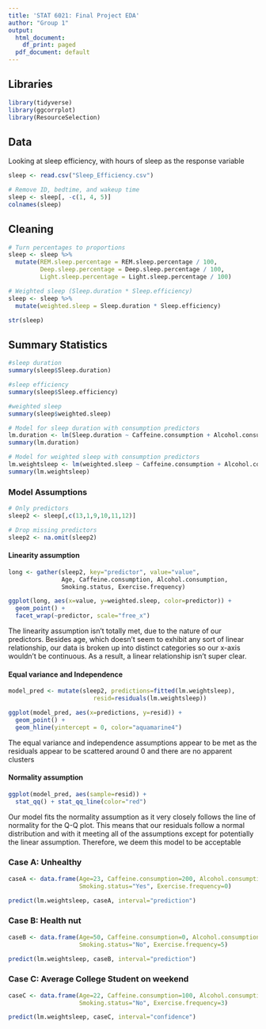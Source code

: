 ```yaml
---
title: 'STAT 6021: Final Project EDA'
author: "Group 1"
output:
  html_document:
    df_print: paged
  pdf_document: default
---
```


## Libraries

```r
library(tidyverse)
library(ggcorrplot)
library(ResourceSelection)
```

## Data

Looking at sleep efficiency, with hours of sleep as the response variable

```r

sleep <- read.csv("Sleep_Efficiency.csv")

# Remove ID, bedtime, and wakeup time
sleep <- sleep[, -c(1, 4, 5)]
colnames(sleep)
```

## Cleaning

```r
# Turn percentages to proportions
sleep <- sleep %>% 
  mutate(REM.sleep.percentage = REM.sleep.percentage / 100,
         Deep.sleep.percentage = Deep.sleep.percentage / 100,
         Light.sleep.percentage = Light.sleep.percentage / 100)

# Weighted sleep (Sleep.duration * Sleep.efficiency)
sleep <- sleep %>% 
  mutate(weighted.sleep = Sleep.duration * Sleep.efficiency)
```

```r
str(sleep)
```


## Summary Statistics

```r
#sleep duration
summary(sleep$Sleep.duration)
```


```r
#sleep efficiency
summary(sleep$Sleep.efficiency)
```


```r
#weighted sleep
summary(sleep$weighted.sleep)
```


```r
# Model for sleep duration with consumption predictors
lm.duration <- lm(Sleep.duration ~ Caffeine.consumption + Alcohol.consumption + Smoking.status + Exercise.frequency, data = sleep)
summary(lm.duration)
```

```r
# Model for weighted sleep with consumption predictors
lm.weightsleep <- lm(weighted.sleep ~ Caffeine.consumption + Alcohol.consumption + Smoking.status + Exercise.frequency, data = sleep)
summary(lm.weightsleep)
```

### Model Assumptions

```r
# Only predictors
sleep2 <- sleep[,c(13,1,9,10,11,12)]

# Drop missing predictors
sleep2 <- na.omit(sleep2)
```


#### Linearity assumption

```r
long <- gather(sleep2, key="predictor", value="value", 
               Age, Caffeine.consumption, Alcohol.consumption,
               Smoking.status, Exercise.frequency)

ggplot(long, aes(x=value, y=weighted.sleep, color=predictor)) +
  geom_point() +
  facet_wrap(~predictor, scale="free_x")
```

The linearity assumption isn't totally met, due to the nature of our predictors. Besides age, which doesn't seem to exhibit any sort of linear relationship, our data is broken up into distinct categories so our x-axis wouldn't be continuous. As a result, a linear relationship isn't super clear.


#### Equal variance and Independence
```r
model_pred <- mutate(sleep2, predictions=fitted(lm.weightsleep), 
                        resid=residuals(lm.weightsleep))

ggplot(model_pred, aes(x=predictions, y=resid)) +
  geom_point() + 
  geom_hline(yintercept = 0, color="aquamarine4")
```

The equal variance and independence assumptions appear to be met as the residuals appear to be scattered around 0 and there are no apparent clusters

#### Normality assumption
```r
ggplot(model_pred, aes(sample=resid)) +
  stat_qq() + stat_qq_line(color="red")
```

Our model fits the normality assumption as it very closely follows the line of normality for the Q-Q plot. This means that our residuals follow a normal distribution and with it meeting all of the assumptions except for potentially the linear assumption. Therefore, we deem this model to be acceptable

### Case A: Unhealthy
```r
caseA <- data.frame(Age=23, Caffeine.consumption=200, Alcohol.consumption=5,
                    Smoking.status="Yes", Exercise.frequency=0)

predict(lm.weightsleep, caseA, interval="prediction")
```

### Case B: Health nut
```r
caseB <- data.frame(Age=50, Caffeine.consumption=0, Alcohol.consumption=0,
                    Smoking.status="No", Exercise.frequency=5)

predict(lm.weightsleep, caseB, interval="prediction")
```

### Case C: Average College Student on weekend
```r
caseC <- data.frame(Age=22, Caffeine.consumption=100, Alcohol.consumption=3,
                    Smoking.status="No", Exercise.frequency=3)

predict(lm.weightsleep, caseC, interval="confidence")
```

